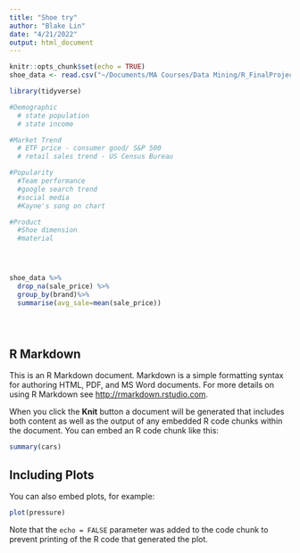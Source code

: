 ```yaml
---
title: "Shoe try"
author: "Blake Lin"
date: "4/21/2022"
output: html_document
---
```


```r
knitr::opts_chunk$set(echo = TRUE)
shoe_data <- read.csv("~/Documents/MA Courses/Data Mining/R_FinalProject/shoe_data.txt")

library(tidyverse)

#Demographic
  # state population
  # state income

#Market Trend
  # ETF price - consumer good/ S&P 500
  # retail sales trend - US Census Bureau

#Popularity
  #Team performance
  #google search trend
  #social media
  #Kayne's song on chart 

#Product
  #Shoe dimension
  #material




shoe_data %>% 
  drop_na(sale_price) %>% 
  group_by(brand)%>%
  summarise(avg_sale=mean(sale_price))





```

## R Markdown

This is an R Markdown document. Markdown is a simple formatting syntax for authoring HTML, PDF, and MS Word documents. For more details on using R Markdown see <http://rmarkdown.rstudio.com>.

When you click the **Knit** button a document will be generated that includes both content as well as the output of any embedded R code chunks within the document. You can embed an R code chunk like this:

```r
summary(cars)
```

## Including Plots

You can also embed plots, for example:

```r
plot(pressure)
```

Note that the `echo = FALSE` parameter was added to the code chunk to prevent printing of the R code that generated the plot.
